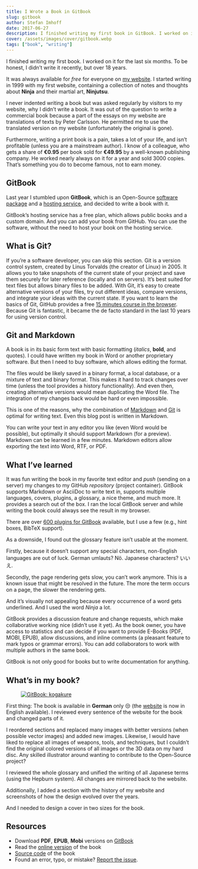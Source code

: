 ```yaml
---
title: I Wrote a Book in GitBook
slug: gitbook
author: Stefan Imhoff
date: 2017-06-27
description: I finished writing my first book in GitBook. I worked on it for the last six months, and it’s available to read online, as PDF, EPUB, and Mobi.
cover: /assets/images/cover/gitbook.webp
tags: ["book", "writing"]
---
```


I finished writing my first book. I worked on it for the last six months. To be honest, I didn’t write it recently, but over 18 years.

It was always available for _free_ for everyone on [my website](https://www.kogakure.de/). I started writing in 1999 with my first website, containing a collection of notes and thoughts about **Ninja** and their martial art, **Ninjutsu**.

I never indented writing a book but was asked regularly by visitors to my website, why I didn’t write a book. It was out of the question to write a commercial book because a part of the essays on my website are translations of texts by Peter Carlsson. He permitted me to use the translated version on my website (unfortunately the original is gone).

Furthermore, writing a print book is a pain, takes a lot of your life, and isn’t profitable (unless you are a mainstream author). I know of a colleague, who gets a share of **€0.95** per book sold for **€49.95** by a well-known publishing company. He worked nearly always on it for a year and sold 3000 copies. That’s something you do to become famous, not to earn money.

## GitBook

Last year I stumbled upon **GitBook**, which is an Open-Source [software package](https://github.com/GitbookIO/gitbook) and a [hosting service](https://www.gitbook.com/), and decided to write a book with it.

GitBook’s hosting service has a free plan, which allows public books and a custom domain. And you can add your book from GitHub. You can use the software, without the need to host your book on the hosting service.

## What is Git?

If you’re a software developer, you can skip this section. Git is a version control system, created by Linus Torvalds (the creator of Linux) in 2005. It allows you to take snapshots of the current state of your project and save them securely for later reference (locally and on servers). It’s best suited for text files but allows binary files to be added. With Git, it’s easy to create alternative versions of your files, try out different ideas, compare versions, and integrate your ideas with the current state. If you want to learn the basics of Git, GitHub provides a free [15 minutes course in the browser](https://try.github.io/). Because Git is fantastic, it became the de facto standard in the last 10 years for using version control.

## Git and Markdown

A book is in its basic form text with basic formatting (_italics_, **bold**, and quotes). I could have written my book in Word or another proprietary software. But then I need to buy software, which allows editing the format.

The files would be likely saved in a binary format, a local database, or a mixture of text and binary format. This makes it hard to track changes over time (unless the tool provides a history functionality). And even then, creating alternative versions would mean duplicating the Word file. The integration of my changes back would be hard or even impossible.

This is one of the reasons, why the combination of [Markdown](https://daringfireball.net/projects/markdown/) and [Git](https://git-scm.com/) is optimal for writing text. Even this blog post is written in Markdown.

You can write your text in any editor you like (even Word would be possible), but optimally it should support Markdown (for a preview). Markdown can be learned in a few minutes. Markdown editors allow exporting the text into Word, RTF, or PDF.

## What I’ve learned

It was fun writing the book in my favorite text editor and _push_ (sending on a server) my changes to my GitHub _repository_ (project container). GitBook supports Markdown or AsciiDoc to write text in, supports multiple languages, covers, plugins, a glossary, a nice theme, and much more. It provides a search out of the box. I ran the local GitBook server and while writing the book could always see the result in my browser.

There are over [600 plugins for GitBook](https://plugins.gitbook.com/) available, but I use a few (e.g., hint boxes, BibTeX support).

As a downside, I found out the glossary feature isn’t usable at the moment.

Firstly, because it doesn’t support any special characters, non-English languages are out of luck. German umlauts? Nö. Japanese characters? いいえ.

Secondly, the page rendering gets slow, you can’t work anymore. This is a known issue that might be resolved in the future. The more the term occurs on a page, the slower the rendering gets.

And it’s visually not appealing because every occurrence of a word gets underlined. And I used the word _Ninja_ a lot.

GitBook provides a discussion feature and change requests, which make collaborative working nice (didn’t use it yet). As the book owner, you have access to statistics and can decide if you want to provide E-Books (PDF, MOBI, EPUB), allow discussions, and inline comments (a pleasant feature to mark typos or grammar errors). You can add collaborators to work with multiple authors in the same book.

GitBook is not only good for books but to write documentation for anything.

## What’s in my book?

<Figure caption="GitBook: kogakure">
  <a href="https://www.kogakure.de/">
    <Image src="/assets/images/posts/gitbook-kogakure.webp" alt="GitBook: kogakure" />
  </a>
</Figure>

First thing: The book is available in **German** only 😒 (the [website](https://www.kogakure.de/en) is now in English available). I reviewed every sentence of the website for the book and changed parts of it.

I reordered sections and replaced many images with better versions (when possible vector images) and added new images. Likewise, I would have liked to replace all images of weapons, tools, and techniques, but I couldn’t find the original colored versions of all images or the 3D data on my hard disc. Any skilled illustrator around wanting to contribute to the Open-Source project?

I reviewed the whole glossary and unified the writing of all Japanese terms (using the Hepburn system). All changes are mirrored back to the website.

Additionally, I added a section with the history of my website and screenshots of how the design evolved over the years.

And I needed to design a cover in two sizes for the book.

## Resources

- Download **PDF**, **EPUB**, **Mobi** versions on [GitBook](https://github.com/kogakure/book-kogakure/releases)
- Read the [online version](https://www.kogakure.de/) of the book
- [Source code](https://github.com/kogakure/website-11ty-kogakure.de) of the book
- Found an error, typo, or mistake? [Report the issue](https://github.com/kogakure/website-11ty-kogakure.de/issues).
